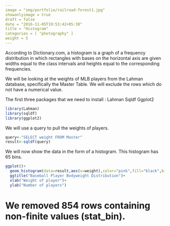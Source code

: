 ```yaml
---
image = "img/portfolio/railroad-forest1.jpg"
showonlyimage = true
draft = false
date = "2016-11-05T19:53:42+05:30"
title = "Histogram"
categories = [ "photography" ]
weight = 5
---
```


According to Dictionary.com, a histogram is a graph of a frequency distribution in which rectangles with bases on the horizontal axis are given widths equal to the class intervals and heights equal to the corresponding frequencies.
<!--more-->
 
We will be looking at the weights of MLB players from the Lahman database, specifically the Master Table. We will exclude the rows which do not have a numerical value.

The first three packages that we need to install :
Lahman
Sqldf
Ggplot2

```r
library(Lahman)
library(sqldf)
library(ggplot2)
```

We will use a query to pull the weights of players. 

```r
query<-"SELECT weight FROM Master"
result<-sqldf(query)
```

We will now show the data in the form of a histogram. This histogram has 65 bins.

```r
ggplot()+
  geom_histogram(data=result,aes(x=weight),color="pink",fill="black",bins=65)+
  ggtitle("Baseball Player Bodyweight Distribution")+
  xlab("Weight of player")+
  ylab("Number of players")
```  
  
# We removed 854 rows containing non-finite values (stat_bin).
